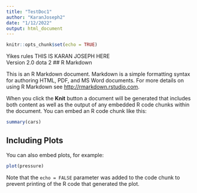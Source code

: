 ```yaml
---
title: "TestDoc1"
author: "KaranJoseph2"
date: "1/12/2022"
output: html_document
---
```


```r
knitr::opts_chunk$set(echo = TRUE)
```
Yikes rules
THIS IS KARAN JOSEPH HERE  
Version 2.0
dota 2
## R Markdown

This is an R Markdown document. Markdown is a simple formatting syntax for authoring HTML, PDF, and MS Word documents. For more details on using R Markdown see <http://rmarkdown.rstudio.com>.

When you click the **Knit** button a document will be generated that includes both content as well as the output of any embedded R code chunks within the document. You can embed an R code chunk like this:

```r
summary(cars)
```

## Including Plots

You can also embed plots, for example:

```r
plot(pressure)
```

Note that the `echo = FALSE` parameter was added to the code chunk to prevent printing of the R code that generated the plot.
